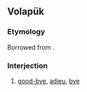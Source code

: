 ==Volapük==

===Etymology===
Borrowed from {{bor|vo|fr|adieu}}.

===Interjection===
{{head|vo|interjection}}

# [[good-bye]], [[adieu]], [[bye]]